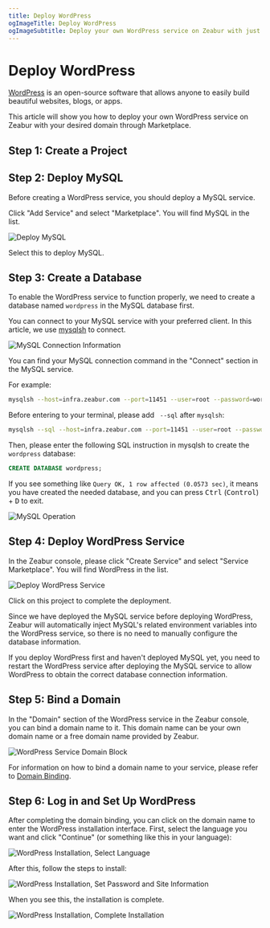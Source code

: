 ```yaml
---
title: Deploy WordPress
ogImageTitle: Deploy WordPress
ogImageSubtitle: Deploy your own WordPress service on Zeabur with just one click
---
```



# Deploy WordPress

[WordPress](https://wordpress.org/) is an open-source software that allows anyone to easily build beautiful websites, blogs, or apps.

This article will show you how to deploy your own WordPress service on Zeabur with your desired domain through Marketplace.

## Step 1: Create a Project

<CreateProject />

## Step 2: Deploy MySQL

Before creating a WordPress service, you should deploy a MySQL service.

Click "Add Service" and select "Marketplace". You will find MySQL in the list.

![Deploy MySQL](/marketplace/wordpress/deploy-mysql.png)

Select this to deploy MySQL.

## Step 3: Create a Database

To enable the WordPress service to function properly, we need to create a database named `wordpress` in the MySQL database first.

You can connect to your MySQL service with your preferred client. In this article, we use [mysqlsh](https://dev.mysql.com/doc/mysql-shell/8.0/en/mysqlsh.html) to connect.

![MySQL Connection Information](/marketplace/wordpress/mysql-connect.png)

You can find your MySQL connection command in the "Connect" section in the MySQL service.

For example:

```bash
mysqlsh --host=infra.zeabur.com --port=11451 --user=root --password=wordpress-demo
```

Before entering to your terminal, please add ` --sql` after `mysqlsh`:

```bash
mysqlsh --sql --host=infra.zeabur.com --port=11451 --user=root --password=wordpress-demo
```

Then, please enter the following SQL instruction in mysqlsh to create the `wordpress` database:

```sql
CREATE DATABASE wordpress;
```

If you see something like `Query OK, 1 row affected (0.0573 sec)`, it means you have created the needed database, and you can press <kbd>Ctrl</kbd> (<kbd>Control</kbd>) + <kbd>D</kbd> to exit.

![MySQL Operation](/marketplace/wordpress/mysql-operation.png)

## Step 4: Deploy WordPress Service

In the Zeabur console, please click "Create Service" and select "Service Marketplace". You will find WordPress in the list.

![Deploy WordPress Service](/marketplace/wordpress/deploy-wordpress.png)

Click on this project to complete the deployment.

<Callout>
Since we have deployed the MySQL service before deploying WordPress, Zeabur
will automatically inject MySQL's related environment variables into the WordPress
service, so there is no need to manually configure the database information.

If you deploy WordPress first and haven't deployed MySQL yet, you need to restart the WordPress service after deploying the MySQL service to allow WordPress to obtain the correct database connection information.
</Callout>

## Step 5: Bind a Domain

In the "Domain" section of the WordPress service in the Zeabur console, you can bind a domain name to it. This domain name can be your own domain name or a free domain name provided by Zeabur.

![WordPress Service Domain Block](/marketplace/wordpress/wordpress-domain.png)

For information on how to bind a domain name to your service, please refer to [Domain Binding](../deploy/domain-binding).

## Step 6: Log in and Set Up WordPress

After completing the domain binding, you can click on the domain name to enter the WordPress installation interface. First, select the language you want and click "Continue" (or something like this in your language):

![WordPress Installation, Select Language](/marketplace/wordpress/wordpress-inst-step1.png)

After this, follow the steps to install:

![WordPress Installation, Set Password and Site Information](/marketplace/wordpress/wordpress-inst-step2.png)

When you see this, the installation is complete.

![WordPress Installation, Complete Installation](/marketplace/wordpress/wordpress-inst-step3.png)
